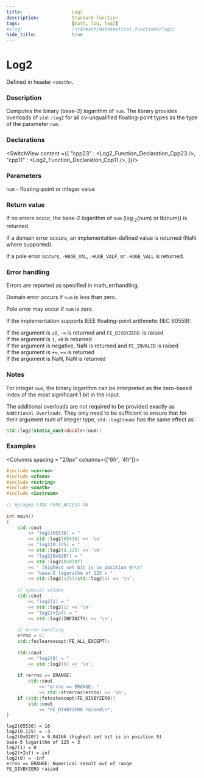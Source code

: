 ```yaml
---
title:                  Log2
description:            Standard function
tags:                   [math, log, log2]
#slug:                  /std/math/mathematical_functions/log2/
hide_title:             true
---
```



<!----------------- Codes ---------------------->

# Log2

Defined in header `<cmath>`.

### Description

Computes the binary (base-2) logarithm of `num`. The library provides overloads of `std::log2` for all cv-unqualified floating-point types as the type of the parameter `num`. 

### Declarations

<SwitchView content ={{
    "cpp23" : <Log2_Function_Declaration_Cpp23 />,
    "cpp11" : <Log2_Function_Declaration_Cpp11 />,
}}/>


### Parameters
 
`num` - floating-point or integer value

### Return value

If no errors occur, the base-2 logarithm of `num` (log
<sub>2</sub>(num) or lb(num)) is returned.

If a domain error occurs, an implementation-defined value is returned (NaN where supported).

If a pole error occurs, `-HUGE_VAL`, `-HUGE_VALF`, or `-HUGE_VALL` is returned.

### Error handling

Errors are reported as specified in math_errhandling.

Domain error occurs if `num` is less than zero.

Pole error may occur if `num` is zero.

If the implementation supports IEEE floating-point arithmetic (IEC 60559):

If the argument is `±0`, `-∞` is returned and `FE_DIVBYZERO `is raised<br/>
If the argument is `1`, `+0` is returned<br/>
If the argument is negative, NaN is returned and `FE_INVALID` is raised<br/>
If the argument is `+∞`, `+∞` is returned<br/>
If the argument is NaN, NaN is returned<br/>

### Notes

For integer `num`, the binary logarithm can be interpreted as the zero-based index of the most significant 1 bit in the input.

The additional overloads are not required to be provided exactly as `Additional Overloads`. 
They only need to be sufficient to ensure that for their argument num of integer type, `std::log2(num)` has the same effect as 
```cpp
std::log2(static_cast<double>(num))
```

### Examples



<Columns spacing = "20px" columns={['6fr', '4fr']}>
<div>

```cpp
#include <cerrno>
#include <cfenv>
#include <cstring>
#include <cmath>
#include <iostream>
 
// #pragma STDC FENV_ACCESS ON
 
int main()
{
    std::cout 
        << "log2(65536) = " 
        << std::log2(65536) << '\n'
        << "log2(0.125) = " 
        << std::log2(0.125) << '\n'
        << "log2(0x020f) = " 
        << std::log2(0x020f)
        << " (highest set bit is in position 9)\n"
        << "base-5 logarithm of 125 = " 
        << std::log2(125)/std::log2(5) << '\n';
 
    // special values
    std::cout 
        << "log2(1) = " 
        << std::log2(1) << '\n'
        << "log2(+Inf) = " 
        << std::log2(INFINITY) << '\n';
 
    // error handling
    errno = 0;
    std::feclearexcept(FE_ALL_EXCEPT);
 
    std::cout 
        << "log2(0) = "
        << std::log2(0) << '\n';
 
    if (errno == ERANGE)
        std::cout 
            << "errno == ERANGE: " 
            << std::strerror(errno) << '\n';
    if (std::fetestexcept(FE_DIVBYZERO))
        std::cout 
            << "FE_DIVBYZERO raised\n";
}

```

</div>

<div>

```plaintext title="Possible Result"
log2(65536) = 16
log2(0.125) = -3
log2(0x020f) = 9.04166 (highest set bit is in position 9)
base-5 logarithm of 125 = 3
log2(1) = 0
log2(+Inf) = inf
log2(0) = -inf
errno == ERANGE: Numerical result out of range
FE_DIVBYZERO raised
```

</div>
</Columns>
